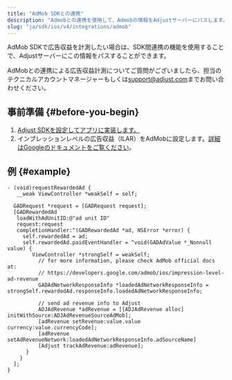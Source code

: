 ```yaml
---
title: "AdMob SDKとの連携"
description: "Admobとの連携を使用して、Admobの情報をAdjustサーバーにパスします。"
slug: "ja/sdk/ios/v4/integrations/admob"
---
```


<MinorVersion added="v4.29.2">

AdMob SDKで広告収益を計測したい場合は、SDK間連携の機能を使用することで、Adjustサーバーにこの情報をパスすることができます。

</MinorVersion>
<Callout type="note">

AdMobとの連携による広告収益計測についてご質問がございましたら、担当のテクニカルアカウントマネージャーもしくは[support@adjust.com](mailto:support@adjust.com)までお問い合わせください。

</Callout>

## 事前準備 {#before-you-begin}

1. [Adjust SDKを設定してアプリに実装します。](/ja/sdk/ios)
2. インプレッションレベルの広告収益（ILAR）をAdMobに設定します。[詳細はGoogleのドキュメントをご覧ください](https://support.google.com/admob/answer/11322405)。

## 例 {#example}

<Tabs>
<Tab title="Objective-C">

```objc
- (void)requestRewardedAd {
   __weak ViewController *weakSelf = self;

  GADRequest *request = [GADRequest request];
  [GADRewardedAd
   loadWithAdUnitID:@"ad unit ID"
   request:request
   completionHandler:^(GADRewardedAd *ad, NSError *error) {
     self.rewardedAd = ad;
     self.rewardedAd.paidEventHandler = ^void(GADAdValue *_Nonnull value) {
        ViewController *strongSelf = weakSelf;
          // for more information, please check AdMob official docs at:
          // https://developers.google.com/admob/ios/impression-level-ad-revenue
          GADAdNetworkResponseInfo *loadedAdNetworkResponseInfo = strongSelf.rewardedAd.responseInfo.loadedAdNetworkResponseInfo;

          // send ad revenue info to Adjust
          ADJAdRevenue *adRevenue = [[ADJAdRevenue alloc] initWithSource:ADJAdRevenueSourceAdMob];
          [adRevenue setRevenue:value.value currency:value.currencyCode];
          [adRevenue setAdRevenueNetwork:loadedAdNetworkResponseInfo.adSourceName]
          [Adjust trackAdRevenue:adRevenue];
      }
    }
  ];
}
```

</Tab>
</Tabs>
